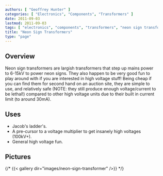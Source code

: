 ```yaml
---
authors: [ "Geoffrey Hunter" ]
categories: [ "Electronics", "Components", "Transformers" ]
date: 2011-09-03
lastmod: 2011-09-03
tags: [ "electronics", "components", "transformers", "neon sign transformers", "high voltage", "Jacob's Ladder", "voltage multipliers" ]
title: "Neon Sign Transformers"
type: "page"
---
```


## Overview

Neon sign transformers are largish transformers that step up mains power to 6-15kV to power neon signs. They also happen to be very good fun to play around with if you are interested in high voltage stuff! Being cheap if you can find them for second hand on an auction site, they are simple to use, and relatively safe (NOTE: they still produce enough voltage/current to be lethal!) compared to other high voltage units due to their built in current limit (to around 30mA).

## Uses

* Jacob's ladder's.
* A pre-cursor to a voltage multiplier to get insanely high voltages (100kV+).
* General high voltage fun.

## Pictures

{/* {{< gallery dir="images/neon-sign-transformer" />}} */}
